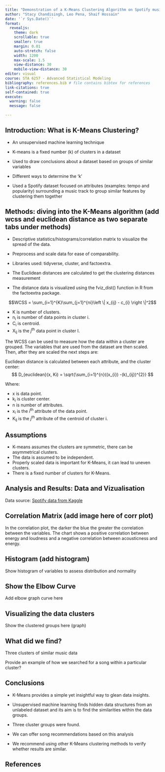 ```yaml
---
title: "Demonstration of a K-Means Clustering Algorithm on Spotify music features"
author: "Stacy Chandisingh, Leo Pena, Shaif Hossain"
date: '`r Sys.Date()`'
format:
  revealjs:
    theme: dark
    scrollable: true
    smaller: true
    margin: 0.01
    auto-stretch: false
    width: 1200
    max-scale: 1.5
    view-distance: 30
    mobile-view-distance: 30
editor: visual
course: STA 6257 - Advanced Statistical Modeling
bibliography: references.bib # file contains bibtex for references
link-citations: true
self-contained: true
execute: 
  warning: false
  message: false
  
---
```


## Introduction: What is K-Means Clustering?

- An unsupervised machine learning technique

- K-means is a fixed number (k) of clusters in a dataset

- Used to draw conclusions about a dataset based on groups of similar variables

- Different ways to determine the 'k'

- Used a Spotify dataset focused on attributes (examples: tempo and popularity) surrounding a music track to group similar features by clustering them together

## Methods: diving into the K-Means algorithm (add wcss and euclidean distance as two separate tabs under methods)

- Descriptive statistics/histograms/correlation matrix to visualize the spread of the data.

- Preprocess and scale data for ease of comparability.

- Libraries used: tidyverse, cluster, and factoextra. 

- The Euclidean distances are calculated to get the clustering distances measurement

- The distance data is visualized using the fviz_dist() function in R from the factoextra package. 

$$WCSS = \sum_{i=1}^{K}\sum_{j=1}^{ni}\left \| x_{ij} - c_{i} \right \|^2$$

- K is number of clusters. <br>
- n~i~ is number of data points in cluster i. <br>
- C~i~ is centroid. <br>
- X~ij~ is the *j*^th^ data point in cluster I. <br>

The WCSS can be used to measure how the data within a cluster are grouped. The variables that are used from the dataset are then scaled. Then, after they are scaled the next steps are:
 
Euclidean distance is calculated between each attribute, and the cluster center:
$$ D_{euclidean}(x, Ki) = \sqrt{\sum_{i=1}^{n}((x_{i}) -(k)_{ij})^{2}} $$

Where: <br>

- x is data point. <br>
- k~i~ is cluster center. <br>
- n is number of attributes. <br>
- x~i~ is the *i*^th^ attribute of the data point. <br>
- K~ij~ is the *j*^th^ attribute of the centroid of cluster i. <br>
 

## Assumptions
 
- K-means assumes the clusters are symmetric, there can be asymmetrical clusters. <br>
- The data is assumed to be independent. <br>
- Properly scaled data is important for K-Means, it can lead to uneven clusters. <br>
- There is a fixed number of clusters for K-Means. <br>
 

## Analysis and Results: Data and Vizualisation
Data source: [Spotify data from Kaggle](https://www.kaggle.com/code/ryanholbrook/clustering-with-k-means/data?select=spotify.csv)


## Correlation Matrix (add image here of corr plot)

In the correlation plot, the darker the blue the greater the correlation between the variables. The chart shows a positive correlation between energy and loudness and a negative correlation between acousticness and energy.

## Histogram (add histogram)

Show histogram of variables to assess distribution and normality



## Show the Elbow Curve

Add elbow graph curve here

## Visualizing the data clusters

Show the clustered groups here (graph)

## What did we find?

Three clusters of similar music data

Provide an example of how we searched for a song within a particular cluster?

## Conclusions

- K-Means provides a simple yet insightful way to glean data insights.

- Unsupervised machine learning finds hidden data structures from an unlabeled dataset and its aim is to find the similarities within the data groups.

- Three cluster groups were found.

- We can offer song recommendations based on this analysis

- We recommend using other K-Means clustering methods to verify whether results are similar.



## References
